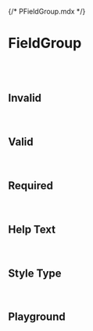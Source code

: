 {/* PFieldGroup.mdx */}



<Meta of={PFieldGroupStories} />

# FieldGroup

<br/>
<br/>


## Invalid
<Canvas of={PFieldGroupStories.Invalid} />

<br/>

## Valid
<Canvas of={PFieldGroupStories.Valid} />

<br/>

## Required
<Canvas of={PFieldGroupStories.Required} />

<br/>

## Help Text
<Canvas of={PFieldGroupStories.HelpText} />

<br/>

## Style Type
<Canvas of={PFieldGroupStories.StyleType} />

<br/>

## Playground
<Canvas of={PFieldGroupStories.Playground} />
<Controls of={PFieldGroupStories.Playground} />

<br/>
<br/>